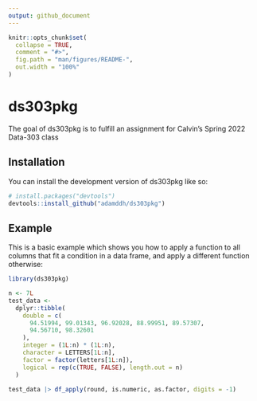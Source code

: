 ```yaml
---
output: github_document
---
```


<!-- README.md is generated from README.Rmd. Please edit that file -->

```r
knitr::opts_chunk$set(
  collapse = TRUE,
  comment = "#>",
  fig.path = "man/figures/README-",
  out.width = "100%"
)
```

# ds303pkg

<!-- badges: start -->
<!-- badges: end -->

The goal of ds303pkg is to fulfill an assignment for Calvin's Spring 2022 
Data-303 class

## Installation

You can install the development version of ds303pkg like so:

``` r
# install.packages("devtools")
devtools::install_github("adamddh/ds303pkg")
```

## Example

This is a basic example which shows you how to apply a function to all columns that
fit a condition in a data frame, and apply a different function otherwise:

```r
library(ds303pkg)

n <- 7L
test_data <-
  dplyr::tibble(
    double = c(
      94.51994, 99.01343, 96.92028, 88.99951, 89.57307,
      94.56710, 98.32601
    ),
    integer = (1L:n) * (1L:n),
    character = LETTERS[1L:n],
    factor = factor(letters[1L:n]),
    logical = rep(c(TRUE, FALSE), length.out = n)
  )

test_data |> df_apply(round, is.numeric, as.factor, digits = -1)
```
